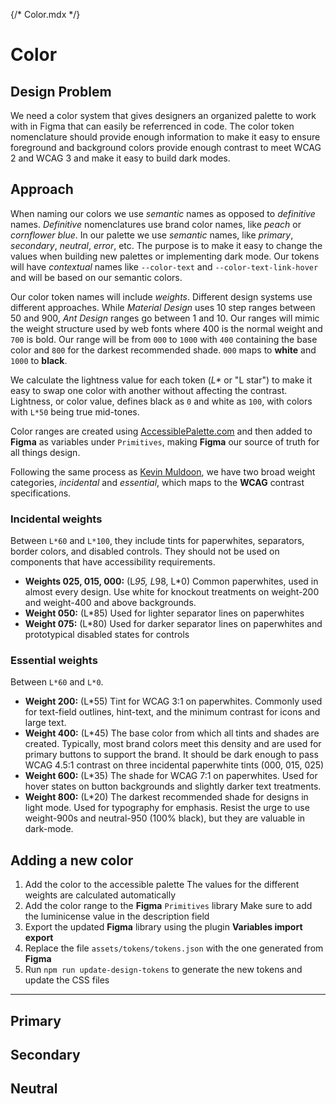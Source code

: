 {/* Color.mdx */}


<Meta of={ColorStories} />

# Color

## Design Problem

We need a color system that gives designers an organized palette to work with in Figma that can easily be referrenced in code.
The color token nomenclature should provide enough information to make it easy to ensure foreground and background colors provide enough
contrast to meet WCAG 2 and WCAG 3 and make it easy to build dark modes.

## Approach

When naming our colors we use _semantic_ names as opposed to _definitive_ names.
_Definitive_ nomenclatures use brand color names, like _peach_ or _cornflower blue_.
In our palette we use _semantic_ names, like _primary_, _secondary_, _neutral_, _error_, etc.
The purpose is to make it easy to change the values when building new palettes or implementing dark mode.
Our tokens will have _contextual_ names like `--color-text` and `--color-text-link-hover` and will be based on our semantic colors.

Our color token names will include _weights_.
Different design systems use different approaches.
While _Material Design_ uses 10 step ranges between 50 and 900, _Ant Design_ ranges go between 1 and 10.
Our ranges will mimic the weight structure used by web fonts where 400 is the normal weight and `700` is bold.
Our range will be from `000` to `1000` with `400` containing the base color and `800` for the darkest recommended shade.
`000` maps to **white** and `1000` to **black**.

We calculate the lightness value for each token (_L*_ or "L star") to make it easy to swap one color with another without affecting the contrast.
Lightness, or color value, defines black as `0` and white as `100`, with colors with `L*50` being true mid-tones.

Color ranges are created using
[AccessiblePalette.com](https://accessiblepalette.com/?lightness=85,70,55,50,45,40,35,25,20,10&e13215=0,0&d53f8c=0,0&e1e1e1=0,0)
and then added to **Figma** as variables under `Primitives`, making **Figma** our source of truth for all things design.

Following the same process as [Kevin Muldoon](https://medium.com/user-experience-design-1/how-should-you-name-your-colors-in-a-design-system-3086513476df),
we have two broad weight categories, _incidental_ and _essential_, which maps to the **WCAG** contrast specifications.

### Incidental weights

Between `L*60` and `L*100`, they include tints for paperwhites, separators, border colors, and disabled controls.
They should not be used on components that have accessibility requirements.

- **Weights 025, 015, 000:** (L*95, L*98, L*0) Common paperwhites, used in almost every design. Use white for knockout treatments on weight-200 and weight-400 and above backgrounds.
- **Weight 050:** (L*85) Used for lighter separator lines on paperwhites
- **Weight 075:** (L*80) Used for darker separator lines on paperwhites and prototypical disabled states for controls

### Essential weights

Between `L*60` and `L*0`.

- **Weight 200:** (L*55) Tint for WCAG 3:1 on paperwhites. Commonly used for text-field outlines, hint-text, and the minimum contrast for icons and large text.
- **Weight 400:** (L*45) The base color from which all tints and shades are created. Typically, most brand colors meet this density and are used for primary buttons to support the brand. It should be dark enough to pass WCAG 4.5:1 contrast on three incidental paperwhite tints (000, 015, 025)
- **Weight 600:** (L*35) The shade for WCAG 7:1 on paperwhites. Used for hover states on button backgrounds and slightly darker text treatments.
- **Weight 800:** (L*20) The darkest recommended shade for designs in light mode. Used for typography for emphasis. Resist the urge to use weight-900s and neutral-950 (100% black), but they are valuable in dark-mode.

## Adding a new color

1. Add the color to the accessible palette
   The values for the different weights are calculated automatically
2. Add the color range to the **Figma** `Primitives` library
   Make sure to add the luminicense value in the description field
3. Export the updated **Figma** library using the plugin **Variables import export**
4. Replace the file `assets/tokens/tokens.json` with the one generated from **Figma**
5. Run `npm run update-design-tokens` to generate the new tokens and update the CSS files

---


## Primary

## Secondary

## Neutral


<Canvas of={ColorStories.Primary} />
